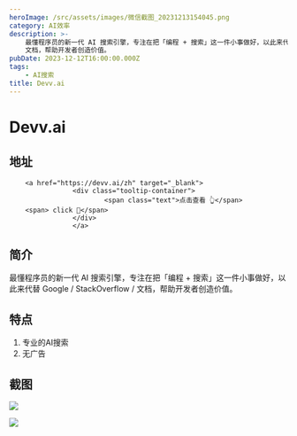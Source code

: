 ```yaml
---
heroImage: /src/assets/images/微信截图_20231213154045.png
category: AI效率
description: >-
    最懂程序员的新一代 AI 搜索引擎，专注在把「编程 + 搜索」这一件小事做好，以此来代替 Google / StackOverflow /
    文档，帮助开发者创造价值。
pubDate: 2023-12-12T16:00:00.000Z
tags:
    - AI搜索
title: Devv.ai
---
```


# Devv.ai

## 地址

        <a href="https://devv.ai/zh" target="_blank">
                    <div class="tooltip-container">
                            <span class="text">点击查看 👆</span>
        <span> click 👋</span>
                    </div>
                    </a>
## 简介

最懂程序员的新一代 AI 搜索引擎，专注在把「编程 + 搜索」这一件小事做好，以此来代替 Google / StackOverflow / 文档，帮助开发者创造价值。

## 特点

1. 专业的AI搜索
2. 无广告

## 截图

![](/src/assets/images/微信截图_20231213154021.png)

![](/src/assets/images/微信截图_20231213154123.png)
